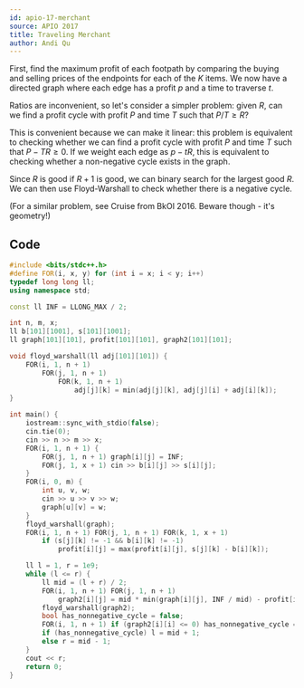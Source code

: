 ```yaml
---
id: apio-17-merchant
source: APIO 2017
title: Traveling Merchant
author: Andi Qu
---
```


First, find the maximum profit of each footpath by comparing the buying and selling prices of the endpoints for each of the $K$ items. We now have a directed graph where each edge has a profit $p$ and a time to traverse $t$.

Ratios are inconvenient, so let's consider a simpler problem: given $R$, can we find a profit cycle with profit $P$ and time $T$ such that $P/T \geq R$?

This is convenient because we can make it linear: this problem is equivalent to checking whether we can find a profit cycle with profit $P$ and time $T$ such that $P - TR \geq 0$. If we weight each edge as $p - tR$, this is equivalent to checking whether a non-negative cycle exists in the graph.

Since $R$ is good if $R + 1$ is good, we can binary search for the largest good $R$. We can then use Floyd-Warshall to check whether there is a negative cycle.

(For a similar problem, see Cruise from BkOI 2016. Beware though - it's geometry!)

## Code

```cpp
#include <bits/stdc++.h>
#define FOR(i, x, y) for (int i = x; i < y; i++)
typedef long long ll;
using namespace std;

const ll INF = LLONG_MAX / 2;

int n, m, x;
ll b[101][1001], s[101][1001];
ll graph[101][101], profit[101][101], graph2[101][101];

void floyd_warshall(ll adj[101][101]) {
	FOR(i, 1, n + 1)
		FOR(j, 1, n + 1)
			FOR(k, 1, n + 1)
				adj[j][k] = min(adj[j][k], adj[j][i] + adj[i][k]);
}

int main() {
	iostream::sync_with_stdio(false);
	cin.tie(0);
	cin >> n >> m >> x;
	FOR(i, 1, n + 1) {
		FOR(j, 1, n + 1) graph[i][j] = INF;
		FOR(j, 1, x + 1) cin >> b[i][j] >> s[i][j];
	}
	FOR(i, 0, m) {
		int u, v, w;
		cin >> u >> v >> w;
		graph[u][v] = w;
	}
	floyd_warshall(graph);
	FOR(i, 1, n + 1) FOR(j, 1, n + 1) FOR(k, 1, x + 1) 
		if (s[j][k] != -1 && b[i][k] != -1)
			profit[i][j] = max(profit[i][j], s[j][k] - b[i][k]);

	ll l = 1, r = 1e9;
	while (l <= r) {
		ll mid = (l + r) / 2;
		FOR(i, 1, n + 1) FOR(j, 1, n + 1)
			graph2[i][j] = mid * min(graph[i][j], INF / mid) - profit[i][j];
		floyd_warshall(graph2);
		bool has_nonnegative_cycle = false;
		FOR(i, 1, n + 1) if (graph2[i][i] <= 0) has_nonnegative_cycle = true;
		if (has_nonnegative_cycle) l = mid + 1;
		else r = mid - 1;
	}
	cout << r;
	return 0;
}
```
